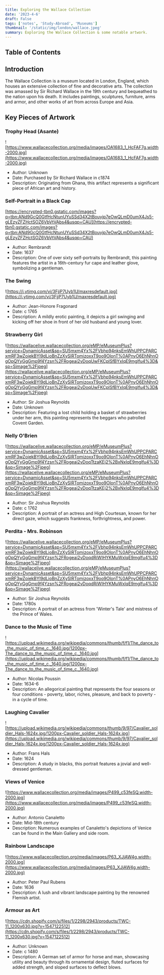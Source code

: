 ```yaml
---
title: Exploring the Wallace Collection
date: '2023-4-6'
draft: False
tags: ['notes', 'Study-Abroad', 'Museums']
thumbnail: '/static/img/london/wallace.jpeg'
summary: Exploring the Wallace Collection & some notable artwork.
---
```


## Table of Contents

<TOCInline toc={props.toc} exclude="Table of Contents" toHeading={5} />

## Introduction

The Wallace Collection is a museum located in London, England, which houses an extensive collection of fine and decorative arts. The collection was amassed by Sir Richard Wallace in the 19th century and bequeathed to the nation upon his death. It includes paintings, sculptures, furniture, arms and armor, and other works of art from across Europe and Asia.

## Key Pieces of Artwork

### Trophy Head (Asante)

![https://www.wallacecollection.org/media/images/OA1683_1_HcFAF7g.width-2000.jpg](https://www.wallacecollection.org/media/images/OA1683_1_HcFAF7g.width-2000.jpg)

- Author: Unknown
- Date: Purchased by Sir Richard Wallace in c1874
- Description: Originating from Ghana, this artifact represents a significant piece of African art and history.

### Self-Portrait in a Black Cap

[https://encrypted-tbn0.gstatic.com/images?q=tbn:ANd9GcQ0GtfHcNtunUYuSSd34X2tBouyjp7eOwQLmD0umX4Js5-gLEzyZFZHctSOZ6VbVtVAbs4&usqp=CAU](https://encrypted-tbn0.gstatic.com/images?q=tbn:ANd9GcQ0GtfHcNtunUYuSSd34X2tBouyjp7eOwQLmD0umX4Js5-gLEzyZFZHctSOZ6VbVtVAbs4&usqp=CAU)

- Author: Rembrandt
- Date: 1637
- Description: One of over sixty self-portraits by Rembrandt, this painting features the artist in a 16th-century fur cape and leather glove, symbolizing a gentleman.

### The Swing

![https://i.ytimg.com/vi/3FjjP7Uyb1U/maxresdefault.jpg](https://i.ytimg.com/vi/3FjjP7Uyb1U/maxresdefault.jpg)

- Author: Jean-Honore Fragonard
- Date: c 1765
- Description: A mildly erotic painting, it depicts a girl swinging and kicking off her shoe in front of her old husband and young lover.

### Strawberry Girl

![https://wallacelive.wallacecollection.org/eMP/eMuseumPlus?service=DynamicAsset&sp=SU5mxm4Yx%2FVbhp94nksEmWhUPPCPARCxmRF3wZoiekBYI9dLioBnZzXySIRTomizoxxT9oo9OlonT%0APnyO6EhNhnOgOpQYyGgGmp9f4Yzsn%2FRogeai2vDoqUwFKCplSfBYxIqE9mglfu4%3D&sp=Simage%2Fjpeg](https://wallacelive.wallacecollection.org/eMP/eMuseumPlus?service=DynamicAsset&sp=SU5mxm4Yx%2FVbhp94nksEmWhUPPCPARCxmRF3wZoiekBYI9dLioBnZzXySIRTomizoxxT9oo9OlonT%0APnyO6EhNhnOgOpQYyGgGmp9f4Yzsn%2FRogeai2vDoqUwFKCplSfBYxIqE9mglfu4%3D&sp=Simage%2Fjpeg)

- Author: Sir Joshua Reynolds
- Date: Unknown
- Description: Featuring a lost child holding a basket of strawberries under her arm, this painting represents the beggars who patrolled Covent Garden.

### Nelly O'Brien

![https://wallacelive.wallacecollection.org/eMP/eMuseumPlus?service=DynamicAsset&sp=SU5mxm4Yx%2FVbhp94nksEmWhUPPCPARCxmRF3wZoiekBYI9dLioBnZzXySIRTomizoxxT9oo9OlonT%0APnyO6EhNhnOgOpQYyGgGmp9f4Yzsn%2FRogeai2vDoqTtzaKEj2%2BxNxIqE9mglfu4%3D&sp=Simage%2Fjpeg](https://wallacelive.wallacecollection.org/eMP/eMuseumPlus?service=DynamicAsset&sp=SU5mxm4Yx%2FVbhp94nksEmWhUPPCPARCxmRF3wZoiekBYI9dLioBnZzXySIRTomizoxxT9oo9OlonT%0APnyO6EhNhnOgOpQYyGgGmp9f4Yzsn%2FRogeai2vDoqTtzaKEj2%2BxNxIqE9mglfu4%3D&sp=Simage%2Fjpeg)

- Author: Sir Joshua Reynolds
- Date: c 1762
- Description: A portrait of an actress and High Courtesan, known for her direct gaze, which suggests frankness, forthrightness, and power.

### Perdita - Mrs. Robinson

![https://wallacelive.wallacecollection.org/eMP/eMuseumPlus?service=DynamicAsset&sp=SU5mxm4Yx%2FVbhp94nksEmWhUPPCPARCxmRF3wZoiekBYI9dLioBnZzXySIRTomizoxxT9oo9OlonT%0APnyO6EhNhnOgOpQYyGgGmp9f4Yzsn%2FRogeai2vDoqdRiWIHYKMuWxIqE9mglfu4%3D&sp=Simage%2Fjpeg](https://wallacelive.wallacecollection.org/eMP/eMuseumPlus?service=DynamicAsset&sp=SU5mxm4Yx%2FVbhp94nksEmWhUPPCPARCxmRF3wZoiekBYI9dLioBnZzXySIRTomizoxxT9oo9OlonT%0APnyO6EhNhnOgOpQYyGgGmp9f4Yzsn%2FRogeai2vDoqdRiWIHYKMuWxIqE9mglfu4%3D&sp=Simage%2Fjpeg)

- Author: Sir Joshua Reynolds
- Date: 1780s
- Description: A portrait of an actress from 'Winter's Tale' and mistress of the Prince of Wales.

### Dance to the Music of Time

![https://upload.wikimedia.org/wikipedia/commons/thumb/f/f1/The_dance_to_the_music_of_time_c._1640.jpg/1200px-The_dance_to_the_music_of_time_c._1640.jpg](https://upload.wikimedia.org/wikipedia/commons/thumb/f/f1/The_dance_to_the_music_of_time_c._1640.jpg/1200px-The_dance_to_the_music_of_time_c._1640.jpg)

- Author: Nicolas Poussin
- Date: 1634-6
- Description: An allegorical painting that represents the four seasons or four conditions - poverty, labor, riches, pleasure, and back to poverty - in a cycle of time.

### Laughing Cavalier

![https://upload.wikimedia.org/wikipedia/commons/thumb/9/97/Cavalier_soldier_Hals-1624x.jpg/1200px-Cavalier_soldier_Hals-1624x.jpg](https://upload.wikimedia.org/wikipedia/commons/thumb/9/97/Cavalier_soldier_Hals-1624x.jpg/1200px-Cavalier_soldier_Hals-1624x.jpg)

- Author: Frans Hals
- Date: 1624
- Description: A study in blacks, this portrait features a jovial and well-dressed gentleman.

### Views of Venice

![https://www.wallacecollection.org/media/images/P499_c53feSQ.width-2000.jpg](https://www.wallacecollection.org/media/images/P499_c53feSQ.width-2000.jpg)

- Author: Antonio Canaletto
- Date: Mid-18th century
- Description: Numerous examples of Canaletto's depictions of Venice can be found in the Main Gallery and side room.

### Rainbow Landscape

![https://www.wallacecollection.org/media/images/P63_XJjAW4g.width-2000.jpg](https://www.wallacecollection.org/media/images/P63_XJjAW4g.width-2000.jpg)

- Author: Peter Paul Rubens
- Date: 1636
- Description: A lush and vibrant landscape painting by the renowned Flemish artist.

### Armour as Art

![https://cdn.shopify.com/s/files/1/2298/2943/products/TWC-11_1200x630.jpg?v=1547122512](https://cdn.shopify.com/s/files/1/2298/2943/products/TWC-11_1200x630.jpg?v=1547122512)

- Author: Unknown
- Date: c 1480
- Description: A German set of armor for horse and man, showcasing utility and beauty through its ornamental design, fluted surfaces for added strength, and sloped surfaces to deflect blows.
